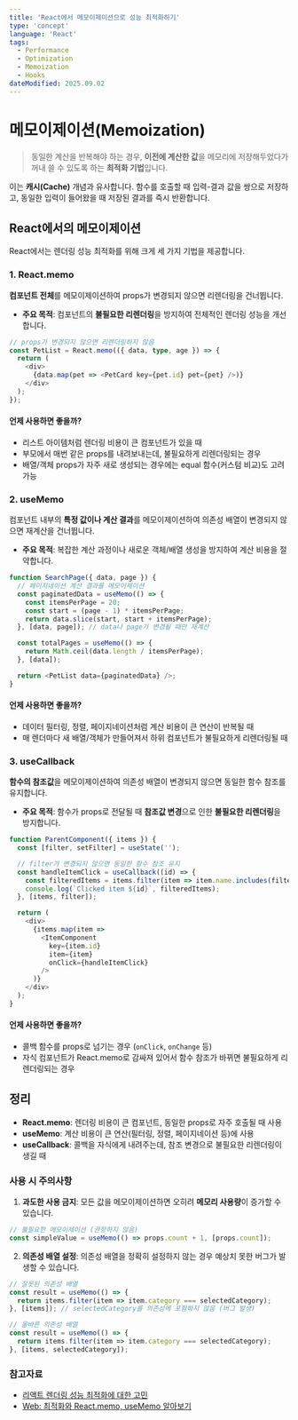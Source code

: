 ```yaml
---
title: 'React에서 메모이제이션으로 성능 최적화하기'
type: 'concept'
language: 'React'
tags:
  - Performance
  - Optimization
  - Memoization
  - Hooks
dateModified: 2025.09.02
---
```


# 메모이제이션(Memoization)

> 동일한 계산을 반복해야 하는 경우, **이전에 계산한 값**을 메모리에 저장해두었다가 꺼내 쓸 수 있도록 하는 **최적화 기법**입니다.

이는 **캐시(Cache)** 개념과 유사합니다. 함수를 호출할 때 입력-결과 값을 쌍으로 저장하고, 동일한 입력이 들어왔을 때 저장된 결과를 즉시 반환합니다.


## React에서의 메모이제이션
React에서는 렌더링 성능 최적화를 위해 크게 세 가지 기법을 제공합니다.



### 1. React.memo
**컴포넌트 전체**를 메모이제이션하여 props가 변경되지 않으면 리렌더링을 건너뜁니다.
- **주요 목적**: 컴포넌트의 **불필요한 리렌더링**을 방지하여 전체적인 렌더링 성능을 개선합니다.
```typescript
// props가 변경되지 않으면 리렌더링하지 않음
const PetList = React.memo(({ data, type, age }) => {
  return (
    <div>
      {data.map(pet => <PetCard key={pet.id} pet={pet} />)}
    </div>
  );
});
```

#### 언제 사용하면 좋을까?
- 리스트 아이템처럼 렌더링 비용이 큰 컴포넌트가 있을 때
- 부모에서 매번 같은 props를 내려보내는데, 불필요하게 리렌더링되는 경우
- 배열/객체 props가 자주 새로 생성되는 경우에는 equal 함수(커스텀 비교)도 고려 가능


### 2. useMemo
컴포넌트 내부의 **특정 값이나 계산 결과**를 메모이제이션하여 의존성 배열이 변경되지 않으면 재계산을 건너뜁니다.
- **주요 목적**: 복잡한 계산 과정이나 새로운 객체/배열 생성을 방지하여 계산 비용을 절약합니다.
```typescript
function SearchPage({ data, page }) {
  // 페이지네이션 계산 결과를 메모이제이션
  const paginatedData = useMemo(() => {
    const itemsPerPage = 20;
    const start = (page - 1) * itemsPerPage;
    return data.slice(start, start + itemsPerPage);
  }, [data, page]); // data나 page가 변경될 때만 재계산

  const totalPages = useMemo(() => {
    return Math.ceil(data.length / itemsPerPage);
  }, [data]);

  return <PetList data={paginatedData} />;
}
```

#### 언제 사용하면 좋을까?
- 데이터 필터링, 정렬, 페이지네이션처럼 계산 비용이 큰 연산이 반복될 때
- 매 렌더마다 새 배열/객체가 만들어져서 하위 컴포넌트가 불필요하게 리렌더링될 때


### 3. useCallback
**함수의 참조값**을 메모이제이션하여 의존성 배열이 변경되지 않으면 동일한 함수 참조를 유지합니다.
- **주요 목적**: 함수가 props로 전달될 때 **참조값 변경**으로 인한 **불필요한 리렌더링**을 방지합니다.
```typescript
function ParentComponent({ items }) {
  const [filter, setFilter] = useState('');

  // filter가 변경되지 않으면 동일한 함수 참조 유지
  const handleItemClick = useCallback((id) => {
    const filteredItems = items.filter(item => item.name.includes(filter));
    console.log(`Clicked item ${id}`, filteredItems);
  }, [items, filter]);

  return (
    <div>
      {items.map(item => 
        <ItemComponent 
          key={item.id} 
          item={item}
          onClick={handleItemClick} 
        />
      )}
    </div>
  );
}
```

#### 언제 사용하면 좋을까?
- 콜백 함수를 props로 넘기는 경우 (```onClick```, ```onChange``` 등)
- 자식 컴포넌트가 React.memo로 감싸져 있어서 함수 참조가 바뀌면 불필요하게 리렌더링되는 경우


## 정리
- **React.memo**: 렌더링 비용이 큰 컴포넌트, 동일한 props로 자주 호출될 때 사용
- **useMemo**: 계산 비용이 큰 연산(필터링, 정렬, 페이지네이션 등)에 사용
- **useCallback**: 콜백을 자식에게 내려주는데, 참조 변경으로 불필요한 리렌더링이 생길 때

### 사용 시 주의사항
1. **과도한 사용 금지**: 모든 값을 메모이제이션하면 오히려 **메모리 사용량**이 증가할 수 있습니다.
```typescript
// 불필요한 메모이제이션 (권장하지 않음)
const simpleValue = useMemo(() => props.count + 1, [props.count]);
```

2. **의존성 배열 설정**: 의존성 배열을 정확히 설정하지 않는 경우 예상치 못한 버그가 발생할 수 있습니다.
```typescript
// 잘못된 의존성 배열
const result = useMemo(() => {
  return items.filter(item => item.category === selectedCategory);
}, [items]); // selectedCategory를 의존성에 포함하지 않음 (버그 발생)

// 올바른 의존성 배열
const result = useMemo(() => {
  return items.filter(item => item.category === selectedCategory);
}, [items, selectedCategory]);
```


### 참고자료
- [리액트 렌더링 성능 최적화에 대한 고민](https://hoonlog.vercel.app/react-optimize)
- [Web: 최적화와 React.memo, useMemo 알아보기](https://medium.com/hcleedev/web-%EC%B5%9C%EC%A0%81%ED%99%94%EC%99%80-react-memo-usememo-%EC%95%8C%EC%95%84%EB%B3%B4%EA%B8%B0-4324a237a039)
